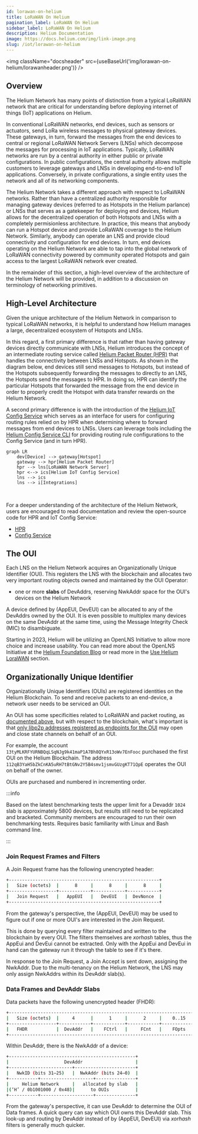 ```yaml
---
id: lorawan-on-helium
title: LoRaWAN On Helium
pagination_label: LoRaWAN On Helium
sidebar_label: LoRaWAN On Helium
description: Helium Documentation
image: https://docs.helium.com/img/link-image.png
slug: /iot/lorawan-on-helium
---
```



<img className="docsheader" src={useBaseUrl('img/lorawan-on-helium/lorawanheader.png')} />

## Overview

The Helium Network has many points of distinction from a typical LoRaWAN network that are critical
for understanding before deploying internet of things (IoT) applications on Helium.

In conventional LoRaWAN networks, end devices, such as sensors or actuators, send LoRa wireless
messages to physical gateway devices. These gateways, in turn, forward the messages from the end
devices to central or regional LoRaWAN Network Servers (LNSs) which decompose the messages for
processing in IoT applications. Typically, LoRaWAN networks are run by a central authority in either
public or private configurations. In public configurations, the central authority allows multiple
customers to leverage gateways and LNSs in developing end-to-end IoT applications. Conversely, in
private configurations, a single entity uses the network and all of its networking components.

The Helium Network takes a different approach with respect to LoRaWAN networks. Rather than have a
centralized authority responsible for managing gateway devices (referred to as Hotspots in the
Helium parlance) or LNSs that serves as a gatekeeper for deploying end devices, Helium allows for
the decentralized operation of both Hotspots and LNSs with a completely permisionless architecture.
In practice, this means that anybody can run a Hotspot device and provide LoRaWAN coverage to the
Helium Network. Similarly, anybody can operate an LNS and provide cloud connectivity and
configuration for end devices. In turn, end devices operating on the Helium Network are able to tap
into the global network of LoRaWAN connectivity powered by community operated Hotspots and gain
access to the largest LoRaWAN network ever created.

In the remainder of this section, a high-level overview of the architecture of the Helium Network
will be provided, in addition to a discussion on terminology of networking primitives.

## High-Level Architecture

Given the unique architecture of the Helium Network in comparison to typical LoRaWAN networks, it is
helpful to understand how Helium manages a large, decentralized ecosystem of Hotspots and LNSs.

In this regard, a first primary difference is that rather than having gateway devices directly
communicate with LNSs, Helium introduces the concept of an intermediate routing service called
[Helium Packet Router (HPR)](https://github.com/helium/helium-packet-router) that handles the
connectivity between LNSs and Hotspots. As shown in the diagram below, end devices still send
messages to Hotspots, but instead of the Hotspots subsequently forwarding the messages to directly
to an LNS, the Hotspots send the messages to HPR. In doing so, HPR can identify the particular
Hotspots that forwarded the message from the end device in order to properly credit the Hotspot with
data transfer rewards on the Helium Network.

A second primary difference is with the introduction of the
[Helium IoT Config Service](https://github.com/helium/oracles/tree/main/iot_config) which serves as
an interface for users for configuring routing rules relied on by HPR when determining where to
forward messages from end devices to LNSs. Users can leverage tools including the
[Helium Config Service CLI](https://github.com/helium/helium-config-service-cli) for providing
routing rule configurations to the Config Service (and in turn HPR).

```mermaid
graph LR
    dev[Device] --> gateway[Hotspot]
    gateway --> hpr[Helium Packet Router]
    hpr --> lns[LoRaWAN Network Server]
    hpr <--> ics[Helium IoT Config Service]
    lns --> ics
    lns --> i[Integrations]
```

<br />

For a deeper understanding of the architecture of the Helium Network, users are encouraged to read
documentation and review the open-source code for HPR and IoT Config Service:

- [HPR](https://github.com/helium/helium-packet-router)
- [Config Service](https://github.com/helium/oracles/tree/main/iot_config)

## The OUI

Each LNS on the Helium Network acquires an Organizationally Unique Identifier (OUI). This registers
the LNS with the blockchain and allocates two very important routing objects owned and maintained by
the OUI Operator:

- one or more **slabs** of DevAddrs, reserving NwkAddr space for the OUI's devices on the Helium
  Network

A device defined by (AppEUI, DevEUI) can be allocated to any of the DevAddrs owned by the OUI. It is
even possible to multiplex many devices on the same DevAddr at the same time, using the Message
Integrity Check (MIC) to disambiguate.

Starting in 2023, Helium will be utilizing an OpenLNS Initiative to allow more choice and increase
usability. You can read more about the OpenLNS Initiative at the [Helium Foundation
Blog][foundation-blog] or read more in the [Use Helium LoraWAN](/iot/lorawan-network-servers)
section.

## Organizationally Unique Identifier

Organizationally Unique Identifiers (OUIs) are registered identities on the Helium Blockchain. To
send and receive packets to an end-device, a network user needs to be serviced an OUI.

An OUI has some specificities related to LoRaWAN and packet routing, as
[documented above](/iot/lorawan-on-helium#the-oui), but with respect to the blockchain, what's
important is that
[only libp2p addresses registered as endpoints for the OUI](https://github.com/helium/proto/blob/master/src/blockchain_txn_oui_v1.proto#L6)
may open and close state channels on behalf of an OUI.

For example, the account `13tyMLKRFYURNBQqLSqNJg9k41maP1A7Bh8QYxR13oWv7EnFooc` purchased the first
OUI on the Helium Blockchain. The address `112qB3YaH5bZkCnKA5uRH7tBtGNv2Y5B4smv1jsmvGUzgKT71QpE`
operates the OUI on behalf of the owner.

OUIs are purchased and numbered in incrementing order.

:::info

Based on the latest benchmarking tests the upper limit for a Devaddr `1024` slab is approximately
5800 devices, but results still need to be replicated and bracketed. Community members are
encouraged to run their own benchmarking tests. Requires basic familiarity with Linux and Bash
command line.

:::

### Join Request Frames and Filters

A Join Request frame has the following unencrypted header:

```bash
+---------------------------------------------------------+
|   Size (octets)  |      8     |      8     |      8     |
+------------------+------------+------------+------------+
|   Join Request   |   AppEUI   |   DevEUI   |  DevNonce  |
+---------------------------------------------------------+
```

From the gateway's perspective, the (AppEUI, DevEUI) may be used to figure out if one or more OUI's
are interested in the Join Request.

This is done by querying every filter maintained and written to the blockchain by every OUI. The
filters themselves are _xorhash_ tables, thus the AppEui and DevEui cannot be extracted. Only with
the AppEui and DevEui in hand can the gateway run it through the table to see if it's there.

In response to the Join Request, a Join Accept is sent down, assigning the NwkAddr. Due to the
multi-tenancy on the Helium Network, the LNS may only assign NwkAddrs within its DevAddr slab(s).

### Data Frames and DevAddr Slabs

Data packets have the following unencrypted header (FHDR):

```bash
+----------------------------------------------------------------------+
|   Size (octets)  |     4      |      1     |      2     |    0..15   |
+------------------+------------+------------+------------+------------+
|   FHDR           |  DevAddr   |    FCtrl   |     FCnt   |    FOpts   |
+----------------------------------------------------------------------+
```

Within DevAddr, there is the NwkAddr of a device:

```bash
+------------------------------------------------+
|                     DevAddr                    |
+------------------------+-----------------------+
|   NwkID (bits 31–25)   |  NwkAddr (bits 24–0)  |
+-----------+--------------------+---------------+
|     Helium Network     |   allocated by slab   |
|(‘H’ / 0b1001000 / 0x48)|      to OUIs          |
+-----------+--------------------+---------------+
```

From the gateway's perspective, it can use DevAddr to determine the OUI of Data frames. A quick
query can say which OUI owns this DevAddr slab. This look-up and routing by DevAddr instead of by
\(AppEUI, DevEUI\) via _xorhash_ filters is generally much quicker.

[foundation-blog]:
  https://medium.com/helium-foundation/scaling-iot-growth-with-heliums-open-lns-initiative-c906e6953d6d
